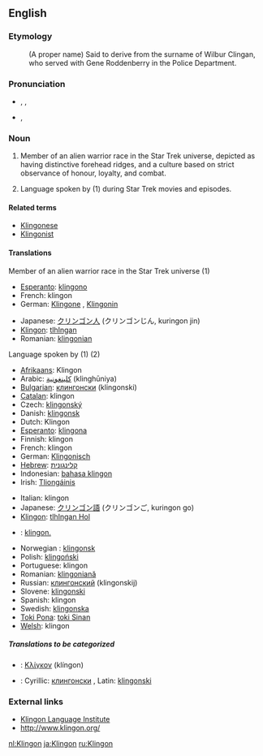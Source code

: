 ==English==

===Etymology===
: (A proper name) Said to derive from the surname of Wilbur Clingan, who served with Gene Roddenberry in the Police Department.

===Pronunciation===
*{{AHD|klĭng'ŏn}}, {{IPA|/ˈklɪŋɒn/}}, {{SAMPA|/"klINQn/}}
*{{IPA|/ˈklɪŋɑn/}}, {{SAMPA|/"klINAn/}}<!-- cot-caught merger or just US-style IPA? -->

===Noun===
{{en-noun|s|-}}

# {{countable}} Member of an alien warrior race in the Star Trek universe, depicted as having distinctive forehead ridges, and a culture based on strict observance of honour, loyalty, and combat.
# {{uncountable}} Language spoken by (1) during Star Trek movies and episodes.

====Related terms====
*[[Klingonese]]
*[[Klingonist]]

====Translations====
;Member of an alien warrior race in the Star Trek universe (1)
{{top}}
*[[w:Esperanto|Esperanto]]: [[klingono]]
*French: klingon
*German: [[Klingone]] {{m}}, [[Klingonin]] {{f}}
{{mid}}
*Japanese: [[クリンゴン人]] (クリンゴンじん, kuringon jin)
*[[w:Klingon language|Klingon]]: [[tlhIngan]]
*Romanian: [[klingonian]] {{m}}
{{bottom}}

;Language spoken by (1) (2)
{{top}}
*[[w:Afrikaans language|Afrikaans]]: Klingon
*Arabic: [[كلينغونية]] (klinghūniya) {{f}}
*[[w:Bulgarian language|Bulgarian]]: [[клингонски]] (klingonski) {{m}}
*[[w:Catalan language|Catalan]]: klingon {{m}}
*Czech: [[klingonský]] {{m}}
*Danish: [[klingonsk]]
*Dutch: Klingon
*[[w:Esperanto|Esperanto]]: [[klingona]]
*Finnish: klingon
*French: klingon
*German: [[Klingonisch]] {{n}}
*[[w:Hebrew language|Hebrew]]: [[קלינגונית]] {{f}}
*Indonesian: [[bahasa klingon]]
*Irish: [[Tliongáinis]]
{{mid}}
*Italian: klingon {{m}}
*Japanese: [[クリンゴン語]] (クリンゴンご, kuringon go)
*[[w:Klingon language|Klingon]]: [[tlhIngan Hol]]
*{{jbo}}: [[klingon.]]
*Norwegian<!--do not wikify-->: [[klingonsk]]
*Polish: [[klingoński]] {{m}}
*Portuguese: klingon
*Romanian: [[klingoniană]] {{f}}
*Russian: [[клингонский]] (klingonskij) {{m}}
*Slovene: [[klingonski]] {{m}}
*Spanish: klingon {{m}}
*Swedish: [[klingonska]]
*[[Toki Pona]]: [[toki Sinan]]
*[[w:Welsh language|Welsh]]: klingon
{{bottom}}

=====Translations to be categorized=====
{{checktrans}}
{{top}}
*{{ttbc|Greek<!-- Please note that this makes sense, so that Greek (Modern) and Greek (Ancient) are both listed under 'G' -->}}: [[Κλίγκον]] (klíngon) {{f}}
{{mid}}
*{{ttbc|Serbian}}: Cyrillic: [[клингонски]] {{m}}, Latin: [[klingonski]] {{m}}
{{bottom}}

===External links===
{{pedialite}}
*[http://www.kli.org/ Klingon Language Institute]
*[http://www.klingon.org/ http://www.klingon.org/]

[[nl:Klingon]]
[[ja:Klingon]]
[[ru:Klingon]]